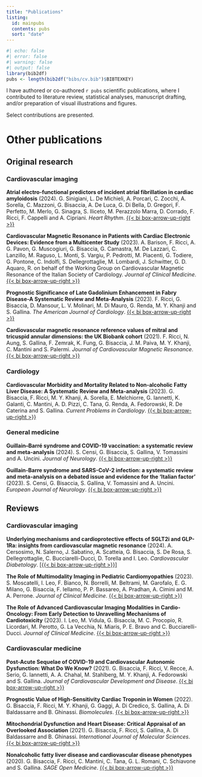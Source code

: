 ```yaml
---
title: "Publications"
listing:
  id: mainpubs
  contents: pubs
  sort: "date"
---
```

```r
#| echo: false
#| error: false
#| warning: false
#| output: false
library(bib2df)
pubs <- length(bib2df("bibs/cv.bib")$BIBTEXKEY)
```

I have authored or co-authored `r pubs` scientific publications, where I contributed to literature review, statistical analyses, manuscript drafting, and/or preparation of visual illustrations and figures.

Select contributions are presented.

# 

:::{#mainpubs}

:::

# Other publications

## Original research

### Cardiovascular imaging

**Atrial electro-functional predictors of incident atrial fibrillation in cardiac amyloidosis** (2024). G. Sinigiani, L. De Michieli, A. Porcari, C. Zocchi, A. Sorella, C. Mazzoni, G. Bisaccia, A. De Luca, G. Di Bella, D. Gregori, F. Perfetto, M. Merlo, G. Sinagra, S. Iliceto, M. Perazzolo Marra, D. Corrado, F. Ricci, F. Cappelli and A. Cipriani. *Heart Rhythm*. [{{< bi box-arrow-up-right >}}](https://doi.org/10.1016/j.hrthm.2024.01.056)

**Cardiovascular Magnetic Resonance in Patients with Cardiac Electronic Devices: Evidence from a Multicenter Study** (2023). A. Barison, F. Ricci, A. G. Pavon, G. Muscogiuri, G. Bisaccia, G. Camastra, M. De Lazzari, C. Lanzillo, M. Raguso, L. Monti, S. Vargiu, P. Pedrotti, M. Piacenti, G. Todiere, G. Pontone, C. Indolfi, S. Dellegrottaglie, M. Lombardi, J. Schwitter, G. D. Aquaro, R. on behalf of the Working Group on Cardiovascular Magnetic Resonance of the Italian Society of Cardiology. *Journal of Clinical Medicine*. [{{< bi box-arrow-up-right >}}](https://doi.org/10.3390/jcm12206673)

**Prognostic Significance of Late Gadolinium Enhancement in Fabry Disease-A Systematic Review and Meta-Analysis** (2023). F. Ricci, G. Bisaccia, D. Mansour, L. V. Molinari, M. Di Mauro, G. Renda, M. Y. Khanji and S. Gallina. *The American Journal of Cardiology*. [{{< bi box-arrow-up-right >}}](https://doi.org/10.1016/j.amjcard.2023.06.059)

**Cardiovascular magnetic resonance reference values of mitral and tricuspid annular dimensions: the UK Biobank cohort** (2021). F. Ricci, N. Aung, S. Gallina, F. Zemrak, K. Fung, G. Bisaccia, J. M. Paiva, M. Y. Khanji, C. Mantini and S. Palermi. *Journal of Cardiovascular Magnetic Resonance*. [{{< bi box-arrow-up-right >}}](https://doi.org/10.1186/s12968-020-00688-y)

### Cardiology

**Cardiovascular Morbidity and Mortality Related to Non-alcoholic Fatty Liver Disease: A Systematic Review and Meta-analysis** (2023). G. Bisaccia, F. Ricci, M. Y. Khanji, A. Sorella, E. Melchiorre, G. Iannetti, K. Galanti, C. Mantini, A. D. Pizzi, C. Tana, G. Renda, A. Fedorowski, R. De Caterina and S. Gallina. *Current Problems in Cardiology*. [{{< bi box-arrow-up-right >}}](https://doi.org/10.1016/j.cpcardiol.2023.101643)

### General medicine

**Guillain–Barré syndrome and COVID-19 vaccination: a systematic review and meta-analysis** (2024). S. Censi, G. Bisaccia, S. Gallina, V. Tomassini and A. Uncini. *Journal of Neurology*. [{{< bi box-arrow-up-right >}}](https://doi.org/10.1007/s00415-024-12186-7)

**Guillain-Barre syndrome and SARS-CoV-2 infection: a systematic review and meta-analysis on a debated issue and evidence for the 'Italian factor'** (2023). S. Censi, G. Bisaccia, S. Gallina, V. Tomassini and A. Uncini. *European Journal of Neurology*. [{{< bi box-arrow-up-right >}}](https://doi.org/10.1111/ene.16094)

## Reviews

### Cardiovascular imaging
**Underlying mechanisms and cardioprotective effects of SGLT2i and GLP-1Ra: insights from cardiovascular magnetic resonance** (2024).
A. Cersosimo, N. Salerno, J. Sabatino, A. Scatteia, G. Bisaccia, S. De Rosa, S. Dellegrottaglie, C. Bucciarelli-Ducci, D. Torella and I. Leo.
*Cardiovascular Diabetology*.
[[{{< bi box-arrow-up-right >}}]](https://doi.org/10.1186/s12933-024-02181-7)

**The Role of Multimodality Imaging in Pediatric Cardiomyopathies** (2023). S. Moscatelli, I. Leo, F. Bianco, N. Borrelli, M. Beltrami, M. Garofalo, E. G. Milano, G. Bisaccia, F. Iellamo, P. P. Bassareo, A. Pradhan, A. Cimini and M. A. Perrone. *Journal of Clinical Medicine*. [{{< bi box-arrow-up-right >}}](https://doi.org/10.3390/jcm12144866)

**The Role of Advanced Cardiovascular Imaging Modalities in Cardio-Oncology: From Early Detection to Unravelling Mechanisms of Cardiotoxicity** (2023). I. Leo, M. Vidula, G. Bisaccia, M. C. Procopio, R. Licordari, M. Perotto, G. La Vecchia, N. Miaris, P. E. Bravo and C. Bucciarelli-Ducci. *Journal of Clinical Medicine*. [{{< bi box-arrow-up-right >}}](https://doi.org/10.3390/jcm12154945)

### Cardiovascular medicine

**Post-Acute Sequelae of COVID-19 and Cardiovascular Autonomic Dysfunction: What Do We Know?** (2021). G. Bisaccia, F. Ricci, V. Recce, A. Serio, G. Iannetti, A. A. Chahal, M. Stahlberg, M. Y. Khanji, A. Fedorowski and S. Gallina. *Journal of Cardiovascular Development and Disease*. [{{< bi box-arrow-up-right >}}](https://doi.org/10.3390/jcdd8110156)

**Prognostic Value of High-Sensitivity Cardiac Troponin in Women** (2022). G. Bisaccia, F. Ricci, M. Y. Khanji, G. Gaggi, A. Di Credico, S. Gallina, A. Di Baldassarre and B. Ghinassi. *Biomolecules*. [{{< bi box-arrow-up-right >}}](https://doi.org/10.3390/biom12101496)

**Mitochondrial Dysfunction and Heart Disease: Critical Appraisal of an Overlooked Association** (2021). G. Bisaccia, F. Ricci, S. Gallina, A. Di Baldassarre and B. Ghinassi. *International Journal of Molecular Sciences*. [{{< bi box-arrow-up-right >}}](https://doi.org/10.3390/ijms22020614)

**Nonalcoholic fatty liver disease and cardiovascular disease phenotypes** (2020). G. Bisaccia, F. Ricci, C. Mantini, C. Tana, G. L. Romani, C. Schiavone and S. Gallina. *SAGE Open Medicine*. [{{< bi box-arrow-up-right >}}](https://doi.org/10.1177/2050312120933804)